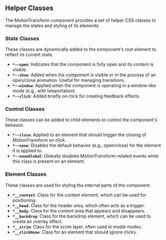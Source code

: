 ## Helper Classes

The MotionTransform component provides a set of helper CSS classes to manage the states and styling of its elements.

### State Classes

These classes are dynamically added to the component's root element to reflect its current state.

- **`*--open`**: Indicates that the component is fully open and its content is visible.
- **`*--show`**: Added when the component is visible or in the process of an open/close animation. Useful for managing transitions.
- **`*--window`**: Applied when the component is operating in a window-like mode (e.g., with teleportation).
- **`*--click`**: Added briefly on click for creating feedback effects.

### Control Classes

These classes can be added to child elements to control the component's behavior.

- **`*--close`**: Applied to an element that should trigger the closing of MotionTransform on click.
- **`*--none`**: Disables the default behavior (e.g., open/close) for the element it is applied to.
- **`*--noneGlobal`**: Globally disables MotionTransform-related events while this class is present on an element.

### Element Classes

These classes are used for styling the internal parts of the component.

- **`*__context`**: Class for the context element, which can be used for positioning.
- **`*__head`**: Class for the header area, which often acts as a trigger.
- **`*__body`**: Class for the content area that appears and disappears.
- **`*__backdrop`**: Class for the backdrop element, which can be used to create an overlay effect.
- **`*__scrim`**: Class for the scrim layer, often used in modal modes.
- **`*__clickNone`**: Class for an element that should ignore clicks.

